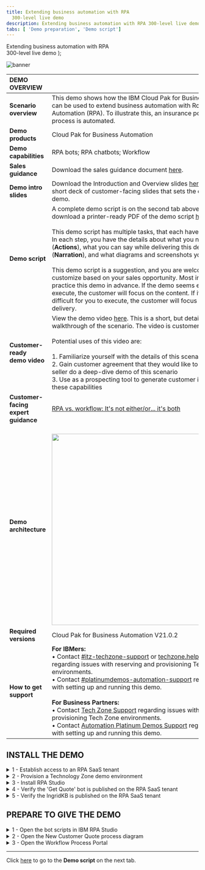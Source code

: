 ```yaml
---
title: Extending business automation with RPA
  300-level live demo
description: Extending business automation with RPA 300-level live demo
tabs: [ 'Demo preparation', 'Demo script']
---
```


  <span>
    Extending business automation with RPA <br /> 300-level live demo
  </span>
);

![banner](./images/RPA_300_Prep_Banner.jpg)

<span id="top"></span>

| DEMO OVERVIEW | |
| :---         | :--- |
| **Scenario overview** | This demo shows how the IBM Cloud Pak for Business Automation can be used to extend business automation with Robotic Process Automation (RPA). To illustrate this, an insurance policy quoting process is automated. |
| **Demo products** | Cloud Pak for Business Automation |
| **Demo capabilities** | RPA bots; RPA chatbots; Workflow |
| **Sales guidance** | Download the sales guidance document <a href="https://ibm.box.com/s/47dxkh4ndp7os0lw88p5w8wl4417gb8y" target="_blank" rel="noreferrer">here</a>. |
| **Demo intro slides** | Download the Introduction and Overview slides <a href="https://ibm.box.com/s/bxyhcb2ydleso3clnjg77ds7hvibmxhn" target="_blank" rel="noreferrer">here</a>. This is a short deck of customer-facing slides that sets the context for the demo. |
| **Demo script** | A complete demo script is on the second tab above. You can download a printer-ready PDF of the demo script <a href="https://ibm.box.com/s/6zl0dcwlvvz1epcolwpckuqlwcvuv02r" target="_blank" rel="noreferrer">here</a>. <br/><br/>This demo script has multiple tasks, that each have multiple steps. In each step, you have the details about what you need to do (**Actions**), what you can say while delivering this demo step (**Narration**), and what diagrams and screenshots you will see. <br/><br/> This demo script is a suggestion, and you are welcome to customize based on your sales opportunity. Most importantly, practice this demo in advance. If the demo seems easy for you to execute, the customer will focus on the content. If it seems difficult for you to execute, the customer will focus on your delivery. |
| **Customer-ready <br/> demo video** | View the demo video <a href="https://ibm.ent.box.com/s/u4jhxbw8iqgfsvi9bz2d3dsvfl6nt274" target="_blank" rel="noreferrer">here</a>. This is a short, but detailed, hands-on walkthrough of the scenario. The video is customer-ready. <br/> <br/> Potential uses of this video are: <br/> <br/> 1. Familiarize yourself with the details of this scenario <br/> 2. Gain customer agreement that they would like to have a tech-seller do a deep-dive demo of this scenario <br/> 3. Use as a prospecting tool to generate customer interest in these capabilities |
| **Customer-facing <br/> expert guidance** | <a href="https://ibm.ent.box.com/file/976332217210?s=on0pzn3f4s0z6envgcincbu550cnuj5l" target="_blank" rel="noreferrer">RPA vs. workflow: It's not either/or... it's both</a> |
| **Demo architecture** | <br/> <img src="https://raw.githubusercontent.com/ibm-garage-tsa/platinum-demos/master/src/pages/300-business-automation-extending-ba-with-rpa/images/Demo-Architecture.png" width="500" /> |
| **Required versions** | Cloud Pak for Business Automation V21.0.2 |
| **How to get support** | **For IBMers:** <br/>• Contact <a href="https://ibm-cloud.slack.com/archives/C0124J683GW" target="_blank" rel="noreferrer">#itz-techzone-support</a> or <a href="mailto:techzone.help@ibm.com">techzone.help@ibm.com</a> regarding issues with reserving and provisioning Tech Zone environments.<br/>• Contact <a href="https://ibm-cloud.slack.com/archives/C0216F39ACU" target="_blank" rel="noreferrer">#platinumdemos-automation-support</a> regarding issues with setting up and running this demo. <br/><br/> **For Business Partners:** <br/>• Contact <a href="mailto:techzone.help@ibm.com">Tech Zone Support</a> regarding issues with reserving and provisioning Tech Zone environments.<br/>• Contact <a href="mailto:automationplatinumdemos@ibm.com"> Automation Platinum Demos Support</a> regarding issues with setting up and running this demo. |

## **INSTALL THE DEMO**

<details>

<summary>1 - Establish access to an RPA SaaS tenant</summary>

<br/>

In addition to the Technology Zone provided environment, you will need access to the  <a href="https://app.wdgautomation.com/" target="_blank" rel="noreferrer">IBM RPA SaaS environment</a>. If you are already onboarded to a RPA SaaS tenant, you will need the login information. <br/><br/>

**If you are not already onboarded to a RPA SaaS tenant:**

<br/>

For **IBMers**, refer to the RPA contact person to establish your RPA account in the cloud tenant.
<br/>

•	Contact your IBM RPA TechSales Geo Lead (refer to the table below) for access to your IBM local IBM RPA tenant.<br/>
•	Once onboarded, you will receive an email with account details and link to complete the onboarding. You will need this information in section 3 - Install RPA Studio, step 5.

<br/>

| Region | Contact Person | Email |
| :--- | :--- | :--- |
| Business Partners | Burt Hughes | See instructions below. |
| Americas | Zach Silverstein | zachary.silverstein@ibm.com |
| EMEA | Jukka Juselius | jukka.juselius@fi.ibm.com |
| AP | Jenny Khuc Mai Thuong | khuc@sg.ibm.com |

<br/>

For **Business Partners**, request your own RPA Server SaaS tenant for your organization. To submit a request for an IBM server SaaS tenant, provide the following: <br/><br/>
• Company Name and CEID (which can be found in your PartnerWorld profile) <br/>
• Full Name (first and last) of the individual who will be set up as administrator of the account <br/>
• Company email address of the individual listed above (non-company email addresses will be rejected) <br/>
• Data Center choice (choose one: Dallas, Frankfurt, London, Singapore, Sao Paulo) <br/>
• Use the following subject line: **RPA BP Tenant Access Request** <br/>
• Send an email to Burt Hughes (buhughes@us.ibm.com)

<br/>

**[Go to top](#top)**

</details>

<details>

<summary>2 - Provision a Technology Zone demo environment</summary>

<br/>

1. Reserve a Technology Zone demo environment <a href="https://techzone.ibm.com/my/reservations/create/639cad5454b4ce0018719ec9" target="_blank" rel="noreferrer">here</a>.<br/>


<br/>

2. Wait until your reservation status is **Ready** on the IBM Technology Zone’s **My Library → My Reservations** page. (You can either keep refreshing the My Reservation page or wait for a confirmation email.)<br/><br/><img src="https://raw.githubusercontent.com/ibm-garage-tsa/platinum-demos/master/src/pages/300-business-automation-extending-ba-with-rpa/images/prep-res-status-ready.png" width="300" /><br/>When your reservation is **Ready**, click the reservation tile to view the reservation details.
<br/>

3. On the reservation details page, scroll down and click to open the RPA **VM Remote Console**. It is the link on the right. <br/>  <br/> <InlineNotification>Use the RPA VM Remote Console to setup and run the entire demo.</InlineNotification> <br/><img src="https://raw.githubusercontent.com/ibm-garage-tsa/platinum-demos/master/src/pages/300-business-automation-extending-ba-with-rpa/images/prep-rpa-remote-console.png" width="500" />

<br/>

4. The console will open. Click **Full screen**.<br/><br/><img src="https://raw.githubusercontent.com/ibm-garage-tsa/platinum-demos/master/src/pages/300-business-automation-extending-ba-with-rpa/images/prep-click-full-screen.png" width="500" /> <br/>

5. Click inside the window to bring up the log in screen. Type the password '**il0vedem0s**' (those are zeros in the password). <br/><br/><img src="https://raw.githubusercontent.com/ibm-garage-tsa/platinum-demos/master/src/pages/300-business-automation-extending-ba-with-rpa/images/prep-administator-login.png" width="500" /> <br/> <InlineNotification>The first time you access the VM, you will be presented with the network option below. It is imperative to select <strong>YES</strong>. (Otherwise, the VM will not be properly configured for this demo.)</InlineNotification> <br/><img src="https://raw.githubusercontent.com/ibm-garage-tsa/platinum-demos/master/src/pages/300-business-automation-extending-ba-with-rpa/images/prep-networks-yes.png" width="300" /> <br/>

6. (**Optional**) Right-click on the Windows desktop and select <strong>Display settings</strong>. Adjust the display resolution to best fit your desktop.<br/><br/><img src="https://raw.githubusercontent.com/ibm-garage-tsa/platinum-demos/master/src/pages/300-business-automation-extending-ba-with-rpa/images/prep-display-settings.png" width="300" />

<br/>

**[Go to top](#top)**

</details>

<details>

<summary>3 - Install RPA Studio</summary>

<br/>

1. Open the RPA **VM Remote Console** (if it is not already open). Use the links on the reservation page. Open the link on the right. Then click to open the console in **Full screen**.<br/><br/><img src="https://raw.githubusercontent.com/ibm-garage-tsa/platinum-demos/master/src/pages/300-business-automation-extending-ba-with-rpa/images/prep-console-full-screen.png" width="500" /><br/>

2. Using File Explorer, navigate to **This PC** (1). Right click to bring up the menu, and select **Properties** (2). Click **Rename this PC** (3).<br/><br/><img src="https://raw.githubusercontent.com/ibm-garage-tsa/platinum-demos/master/src/pages/300-business-automation-extending-ba-with-rpa/images/5-This-PC-properties.png" width="500" /><br/>

3. Enter a new computer name, which needs to be unique to your SaaS RPA tenant. Use **'WIN–your initials–your postal code'** (1). Click **Next** (2).<br/><br/> <img src="https://raw.githubusercontent.com/ibm-garage-tsa/platinum-demos/master/src/pages/300-business-automation-extending-ba-with-rpa/images/rename-your-pc.png" width="500" /> <br/>

4. Restart the VM.<br/><br/>Now download, install, and log in to RPA Studio.

<br/>

5. Open Chrome within the VM. Use the link provided in your RPA tenant email from section 1 to log in to the RPA cloud tenant and download the RPA Studio installer. Have your server and license information available to enter in these steps.

<br/>

6. Using Chrome, go to your RPA tenant server login page. <br/><br/> <img src="https://raw.githubusercontent.com/ibm-garage-tsa/platinum-demos/master/src/pages/300-business-automation-extending-ba-with-rpa/images/5.Login-RPA.png" width="800" /><br/>

7. From the server home page, click the **“i”** (top right) and then **Download Installer**. <br/><br/> <img src="https://raw.githubusercontent.com/ibm-garage-tsa/platinum-demos/master/src/pages/300-business-automation-extending-ba-with-rpa/images/6.Download-Setup.exe.png" width="800" /><br/>

8. Using File Explorer, navigate to **Setup.exe**. Then, right click and select **Run as Administrator**. <br/><br/> <img src="https://raw.githubusercontent.com/ibm-garage-tsa/platinum-demos/master/src/pages/300-business-automation-extending-ba-with-rpa/images/7.Run-setup.png" width="800" /><br/>

9. Click **Next**. <br/><br/> <img src="https://raw.githubusercontent.com/ibm-garage-tsa/platinum-demos/master/src/pages/300-business-automation-extending-ba-with-rpa/images/8.Setup-wizard1.png" width="500" /><br/>

10. Click **Next**. <br/><br/> <img src="https://raw.githubusercontent.com/ibm-garage-tsa/platinum-demos/master/src/pages/300-business-automation-extending-ba-with-rpa/images/9.Setup-wizard2.png" width="500" /><br/>

11. Accept the terms, and click **Next**. <br/><br/> <img src="https://raw.githubusercontent.com/ibm-garage-tsa/platinum-demos/master/src/pages/300-business-automation-extending-ba-with-rpa/images/10.Setup-wizard3.png" width="500" />

<br/>

12. Select **Complete Install**. <br/><br/> <img src="https://raw.githubusercontent.com/ibm-garage-tsa/platinum-demos/master/src/pages/300-business-automation-extending-ba-with-rpa/images/11.Setup-wizard4.png" width="500" /><br/>

13. Click **Next** to begin the install. <br/><br/> <img src="https://raw.githubusercontent.com/ibm-garage-tsa/platinum-demos/master/src/pages/300-business-automation-extending-ba-with-rpa/images/12.Setup-wizard5.png" width="500" /><br/>

14. Click **Next** (No proxy configuration is needed so leave the box unchecked). <br/><br/> <img src="https://raw.githubusercontent.com/ibm-garage-tsa/platinum-demos/master/src/pages/300-business-automation-extending-ba-with-rpa/images/13.Setup-wizard6.png" width="500" /><br/>

15. Enter the license information, which should have been provided to you by your RPA SaaS administrator. <br/><br/> <img src="https://raw.githubusercontent.com/ibm-garage-tsa/platinum-demos/master/src/pages/300-business-automation-extending-ba-with-rpa/images/prep-image3.18.png" width="500" /><br/>

16. Wait for the install to complete. <br/><br/> <img src="https://raw.githubusercontent.com/ibm-garage-tsa/platinum-demos/master/src/pages/300-business-automation-extending-ba-with-rpa/images/15.Setup-wizard8.png" width="500" /><br/>

17. Exit the installer. If necessary, the VM will restart. <br/><br/> <img src="https://raw.githubusercontent.com/ibm-garage-tsa/platinum-demos/master/src/pages/300-business-automation-extending-ba-with-rpa/images/16.Setup-wizard9.png" width="500" /><br/>

18. Note that the desktop icons for RPA Studio will be created. <br/><br/> <img src="https://raw.githubusercontent.com/ibm-garage-tsa/platinum-demos/master/src/pages/300-business-automation-extending-ba-with-rpa/images/17.Desktop-icons.png" width="100" /><br/>

19. Open RPA Studio.<br/><br/><img src="https://raw.githubusercontent.com/ibm-garage-tsa/platinum-demos/master/src/pages/300-business-automation-extending-ba-with-rpa/images/18.RPA-Service1.png" width="500" /><br/> <InlineNotification>The <strong>IBM Robotic Process Automation Agent</strong> Windows service is set to 'delayed start,' and you must wait for it to be started. You can see it in the system tray or in the Windows services list. </InlineNotification> <br/><img src="https://raw.githubusercontent.com/ibm-garage-tsa/platinum-demos/master/src/pages/300-business-automation-extending-ba-with-rpa/images/19.RPA-Service2.png" width="800" /><br/>

20. Log in to IBM RPA. To log in, first fill in your **User Name** and click **Login**. Then the interface will let you input your password. <br/><br/><img src="https://raw.githubusercontent.com/ibm-garage-tsa/platinum-demos/master/src/pages/300-business-automation-extending-ba-with-rpa/images/21.Login-to-RPA.png" width="800" /><br/>

**[Go to top](#top)**

</details>

<details>

<summary>4 - Verify the 'Get Quote' bot is published on the RPA SaaS tenant</summary>

<br/>

1. Log in to your RPA SaaS tenant. <br/><br/> <img src="https://raw.githubusercontent.com/ibm-garage-tsa/platinum-demos/master/src/pages/300-business-automation-extending-ba-with-rpa/images/login-rpa-saas.png" width="800" /> <br/>

2. Click **Scripts** in the side menu. <br/><br/> <img src="https://raw.githubusercontent.com/ibm-garage-tsa/platinum-demos/master/src/pages/300-business-automation-extending-ba-with-rpa/images/prep-image4.2.png" width="800" /> <br/>

3. Initiate a search by clicking the **Search** icon. <br/><br/> <img src="https://raw.githubusercontent.com/ibm-garage-tsa/platinum-demos/master/src/pages/300-business-automation-extending-ba-with-rpa/images/search-scripts1.png" width="800" /> <br/>

4. Enter **GetQuoteFCQS** in the search field and ensure the **GetQuoteFCQS** bot script appears. <br/><br/> <img src="https://raw.githubusercontent.com/ibm-garage-tsa/platinum-demos/master/src/pages/300-business-automation-extending-ba-with-rpa/images/prep-image4.4.png" width="800" />

  <InlineNotification>If <strong>'GetQuoteFCQS'</strong> does not appear, continue with these steps:</InlineNotification>

5. Click the desktop icon to open IBM RPA Studio and log in. <br/><br/>

6. Click the **Open** button on the menu ribbon.

  <InlineNotification>Click the word <strong>Open</strong>, not the down arrow. We are opening the scripts locally, not from the repository. </InlineNotification>

  <br/><img src="https://raw.githubusercontent.com/ibm-garage-tsa/platinum-demos/master/src/pages/300-business-automation-extending-ba-with-rpa/images/31.Open-WAL1.png" width="800" /><br/>

6. Select the **Get Quote.wal** file (located in c:\WDG\WAL), and click **Open**. <br/> <br/><img src="https://raw.githubusercontent.com/ibm-garage-tsa/platinum-demos/master/src/pages/300-business-automation-extending-ba-with-rpa/images/32.Open-WAL2.png" width="800" /> <br/>

7. Click the **Publish** button on the menu ribbon. <br/><br/> <img src="https://raw.githubusercontent.com/ibm-garage-tsa/platinum-demos/master/src/pages/300-business-automation-extending-ba-with-rpa/images/publish-bot1.png" width="800" /> <br/>

8. Enter the following fields: <br/>
•	Name: **GetQuoteFCQS** (1)<br/>
•	Description: **RPA demo** (2)<br/>
•	Set as production: toggle to **true** (3)<br/>

  Then click **Publish** (4). <br/><br/><img src="https://raw.githubusercontent.com/ibm-garage-tsa/platinum-demos/master/src/pages/300-business-automation-extending-ba-with-rpa/images/rpa-prep-publish-bot2.png" width="800" /><br/>

**[Go to top](#top)**

</details>

<details>

<summary>5 - Verify the IngridKB is published on the RPA SaaS tenant</summary>

  <br/>

  <InlineNotification>First check if <strong>IngridKB</strong> is already published.</InlineNotification>

<br/> 

1. Log in to your RPA SaaS tenant. <br/><br/> <img src="https://raw.githubusercontent.com/ibm-garage-tsa/platinum-demos/master/src/pages/300-business-automation-extending-ba-with-rpa/images/login-rpa-saas.png" width="800" /> <br/>

2. Click **Machine Learning** in the side menu. <br/><br/> <img src="https://raw.githubusercontent.com/ibm-garage-tsa/platinum-demos/master/src/pages/300-business-automation-extending-ba-with-rpa/images/verify-ingrid-machine-learning.png" width="800" /> <br/>

3. Initiate a search by clicking on the **Search** icon.<br/><br/> <img src="https://raw.githubusercontent.com/ibm-garage-tsa/platinum-demos/master/src/pages/300-business-automation-extending-ba-with-rpa/images/verify-ingrid-search-icon.png" width="800" /> <br/>

4. Enter **'IngridKB'** in the search field (1) and ensure **IngridKB** appears in the results (2). <br/><br/> <img src="https://raw.githubusercontent.com/ibm-garage-tsa/platinum-demos/master/src/pages/300-business-automation-extending-ba-with-rpa/images/verify-ingrid-search-results.png" width="800" />

  <InlineNotification>If <strong>IngridKB</strong> does not appear, continue with these steps.</InlineNotification>

5. Download the IngridKB export file <a href="https://ibm.box.com/s/puwx6uhap6z8po5vrudlfcnpn1djlw8q" target="_blank" rel="noreferrer">here</a>.

<br/>

6. Click the desktop icon to open **IBM RPA Studio** and log in.

<br/>

7. In the menu bar on the header, select the **Tools** tab.
<br/><br/> <img src="https://raw.githubusercontent.com/ibm-garage-tsa/platinum-demos/master/src/pages/300-business-automation-extending-ba-with-rpa/images/prep-3-9-tools-tab.png" width="800" />

<br/>

8. Click the **Machine Learning Model Builder** button.
<br/><br/> <img src="https://raw.githubusercontent.com/ibm-garage-tsa/platinum-demos/master/src/pages/300-business-automation-extending-ba-with-rpa/images/prep-3-10-button.png" width="800" />

<br/>

9. Complete the **Machine Learning Model Builder** form with the following information:<br/>
• In the **Name** field, type **IngridKB** (1).<br/>
• In the **Culture** field, select **English** (2).<br/>
• In the **Algorithm** field, select **Knowledge Base V2** (3).<br/>
• In the **Options** field, select **Use synonyms** (4).<br/>
• In the **File** field, select the IngridKB export file in XLSX format (5).<br/>
• Enable the **Set as production** option (6). <br/><br/>
Click **Save** (7).
<br/><br/> <img src="https://raw.githubusercontent.com/ibm-garage-tsa/platinum-demos/master/src/pages/300-business-automation-extending-ba-with-rpa/images/prep-complete-machine-learning-form.png" width="800" />

<br/>

**[Go to top](#top)**

</details>

## **PREPARE TO GIVE THE DEMO**

<span id="place2"></span>

<details>

<summary>1 - Open the bot scripts in IBM RPA Studio</summary>

<br/>

1. Open the RPA **VM Remote Console** (if it is not already open). Use the links on the reservation page. Open the link on the right. Then click to open the console in **Full screen**.<br/><br/><img src="https://raw.githubusercontent.com/ibm-garage-tsa/platinum-demos/master/src/pages/300-business-automation-extending-ba-with-rpa/images/prep-console-full-screen.png" width="500" /><br/>

2. Click the desktop icon to open IBM RPA Bot Studio.<br/><br/>

3. Use the **Open** button on the menu ribbon to open the scripts.

<br/>

  <InlineNotification>Click on the word <strong>Open</strong>, not the down arrow. We are opening the scripts locally, not from the repository.</InlineNotification>

  <img src="https://raw.githubusercontent.com/ibm-garage-tsa/platinum-demos/master/src/pages/300-business-automation-extending-ba-with-rpa/images/31.Open-WAL1.png" width="800" /><br/>

4. Click the **Open** button (1) in the menu ribbon. Navigate to and select the **Get Quote.wal** file (2). <br/><br/> <img src="https://raw.githubusercontent.com/ibm-garage-tsa/platinum-demos/master/src/pages/300-business-automation-extending-ba-with-rpa/images/bot-script-get-quote.png" width="800" /> <br/>

5. Click the **GetQuote** routine (this action doesn't change anything functionally, but will look best during the demo). <br/><br/> <img src="https://raw.githubusercontent.com/ibm-garage-tsa/platinum-demos/master/src/pages/300-business-automation-extending-ba-with-rpa/images/33.Open-WAL3.png" width="800" /> <br/>

6. Click the **Open** button (1) in the menu ribbon, and select the **Insurance Ingrid.wal** file (2). <br/><br/> <img src="https://raw.githubusercontent.com/ibm-garage-tsa/platinum-demos/master/src/pages/300-business-automation-extending-ba-with-rpa/images/bot-script-insurance-ingrid.png" width="800" />

<br/>

**[Go to top](#top)**

</details>

<details>

<summary>2 - Open the New Customer Quote process diagram</summary>

<br/>

1. First, use Firefox to open **Workflow Center**. In the Firefox bookmarks bar, open **BAW** -> **Workflow Center - Solutions**. <br/>

  <InlineNotification>Using separate browsers for Workflow vs. Portal prevents the logins from colliding with each other. </InlineNotification>

  <img src="https://raw.githubusercontent.com/ibm-garage-tsa/platinum-demos/master/src/pages/300-business-automation-extending-ba-with-rpa/images/Process-diagram1.png" width="800" /> <br/>

2. Log in to Workflow Center using **admin/admin**. <br/><br/> <img src="https://raw.githubusercontent.com/ibm-garage-tsa/platinum-demos/master/src/pages/300-business-automation-extending-ba-with-rpa/images/Process-diagram2.png" width="800" /> <br/>

3. Under **Start Building**, **Process Apps**, click **View all**. <br/><br/> <img src="https://raw.githubusercontent.com/ibm-garage-tsa/platinum-demos/master/src/pages/300-business-automation-extending-ba-with-rpa/images/Process-diagram3.png" width="800" /> <br/>

4. Open the **New Insurance Quote** process app. <br/><br/> <img src="https://raw.githubusercontent.com/ibm-garage-tsa/platinum-demos/master/src/pages/300-business-automation-extending-ba-with-rpa/images/Process-diagram4.png" width="800" /> <br/>

5. Open the **New Insurance Quote** process definition. <br/><br/> <img src="https://raw.githubusercontent.com/ibm-garage-tsa/platinum-demos/master/src/pages/300-business-automation-extending-ba-with-rpa/images/Process-diagram5.png" width="800" /> <br/>

6. The **New Customer Quote** process definition is now open. <br/><br/> <img src="https://raw.githubusercontent.com/ibm-garage-tsa/platinum-demos/master/src/pages/300-business-automation-extending-ba-with-rpa/images/Process-diagram6.png" width="800" />

<br/>

**[Go to top](#top)**

</details>

<details>

<summary>3 - Open the Workflow Process Portal</summary>

<br/>

1. Use Chrome to open **Process Portal**. In the Chrome bookmarks bar, open **BAW** -> **Process Portal**. <br/>

  <InlineNotification>Using separate browsers for Workflow Center vs. Portal prevents the logins from colliding with each other.</InlineNotification>

  <img src="https://raw.githubusercontent.com/ibm-garage-tsa/platinum-demos/master/src/pages/300-business-automation-extending-ba-with-rpa/images/Process-portal1.png" width="800" /> <br/>

2. Leave the page open to the Process Portal login screen. The **username** is **customerService** and the **password** is **password**. You are now ready to show the demo. <br/><br/> <img src="https://raw.githubusercontent.com/ibm-garage-tsa/platinum-demos/master/src/pages/300-business-automation-extending-ba-with-rpa/images/Process-portal2.png" width="800" /><br/>

**[Go to top](#top)**

</details>


***

Click [here](/300-business-automation-extending-ba-with-rpa/demo-script) to go to the **Demo script** on the next tab.